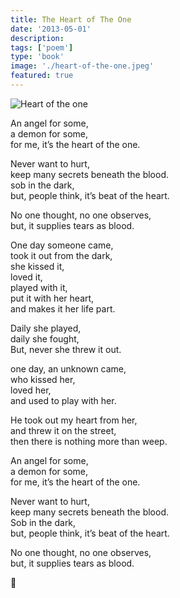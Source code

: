 ```yaml
---
title: The Heart of The One
date: '2013-05-01'
description:
tags: ['poem']
type: 'book'
image: './heart-of-the-one.jpeg'
featured: true
---
```


![Heart of the one](./heart-of-the-one.jpeg)

An angel for some,<br />
a demon for some,<br />
for me, it’s the heart of the one.

Never want to hurt,<br />
keep many secrets beneath the blood.<br />
sob in the dark,<br />
but, people think, it’s beat of the heart.

No one thought, no one observes,<br />
but, it supplies tears as blood.

One day someone came,<br />
took it out from the dark,<br />
she kissed it,<br />
loved it,<br />
played with it,<br />
put it with her heart,<br />
and makes it her life part.

Daily she played,<br />
daily she fought,<br />
But, never she threw it out.

one day, an unknown came,<br />
who kissed her,<br />
loved her,<br />
and used to play with her.

He took out my heart from her,<br />
and threw it on the street,<br />
then there is nothing more than weep.

An angel for some,<br />
a demon for some,<br />
for me, it’s the heart of the one.

Never want to hurt,<br />
keep many secrets beneath the blood.<br />
Sob in the dark,<br />
but, people think, it’s beat of the heart.

No one thought, no one observes,<br />
but, it supplies tears as blood.<br />

🙏
